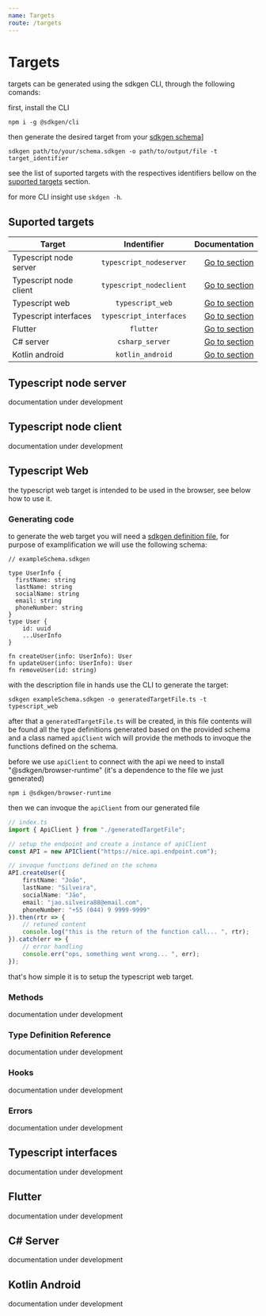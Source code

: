 ```yaml
---
name: Targets
route: /targets
---
```


# Targets

targets can be generated using the sdkgen CLI, through the following comands:

first, install the CLI
```
npm i -g @sdkgen/cli
```
then generate the desired target from your [sdkgen schema](/schema)]
```
sdkgen path/to/your/schema.sdkgen -o path/to/output/file -t target_identifier
```
see the list of suported targets with the respectives identifiers bellow on the [suported targets](#suported-targets) section.

for more CLI insight use `skdgen -h`.

## Suported targets

| Target                 | Indentifier             | Documentation                            |
| ---------------------- |:-----------------------:| ----------------------------------------:|
| Typescript node server | `typescript_nodeserver` | [Go to section](#typescript-node-server) |
| Typescript node client | `typescript_nodeclient` | [Go to section](#typescript-node-client) |
| Typescript web         | `typescript_web`        | [Go to section](#typescript-web)         |
| Typescript interfaces  | `typescript_interfaces` | [Go to section](#typescript-interfaces)  |
| Flutter                | `flutter`               | [Go to section](#flutter)                |
| C# server              | `csharp_server`         | [Go to section](#c-server)               |
| Kotlin android         | `kotlin_android`        | [Go to section](#kotlin-android)         |

## Typescript node server
documentation under development 

## Typescript node client
documentation under development 

## Typescript Web
the typescript web target is intended to be used in the browser, see below how to use it. 

### Generating code 
to generate the web target you will need a [sdkgen definition file](/schema), for purpose of examplification we will use the following schema:
```
// exampleSchema.sdkgen

type UserInfo {
  firstName: string
  lastName: string
  socialName: string
  email: string
  phoneNumber: string
}
type User {
    id: uuid
    ...UserInfo
}

fn createUser(info: UserInfo): User
fn updateUser(info: UserInfo): User
fn removeUser(id: string)
```
 with the description file in hands use the CLI to generate the target:

```
sdkgen exampleSchema.sdkgen -o generatedTargetFile.ts -t typescript_web
```
after that a `generatedTargetFile.ts` will be created, in this file contents will be found all the type definitions generated based on the provided schema and a class named `apiClient` wich will provide the methods to invoque the functions defined on the schema.

before we use `apiClient` to connect with the api we need to install "@sdkgen/browser-runtime" (it's a dependence to the file we just generated)
```
npm i @sdkgen/browser-runtime
```

then we can invoque the `apiClient` from our generated file

```typescript
// index.ts
import { ApiClient } from "./generatedTargetFile";

// setup the endpoint and create a instance of apiClient
const API = new APIClient("https://nice.api.endpoint.com");

// invoque functions defined on the schema
API.createUser({
    firstName: "João",
    lastName: "Silveira",
    socialName: "Jão",
    email: "jao.silveira88@email.com",
    phoneNumber: "+55 (044) 9 9999-9999" 
}).then(rtr => { 
    // retuned content
    console.log("this is the return of the function call... ", rtr);
}).catch(err => { 
    // error handling
    console.err("ops, something went wrong... ", err);
});

```

that's how simple it is to setup the typescript web target.

### Methods
documentation under development 

### Type Definition Reference
documentation under development 

### Hooks
documentation under development 

### Errors
documentation under development 

## Typescript interfaces
documentation under development 

## Flutter
documentation under development 

## C# Server
documentation under development 

## Kotlin Android
documentation under development 